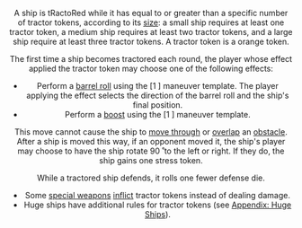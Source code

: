 <Header title="tractor" />

A ship is tRactoRed while it has equal to or greater than a
specific number of tractor tokens, according to its [size](/article/Ship_Size): a small
ship requires at least one tractor token, a medium ship requires
at least two tractor tokens, and a large ship require at least
three tractor tokens. A tractor token is a orange token.

<ImgCenter src="/images/Tractor_Token.webp" alt="Tractor Token" />
<TextCenter text="Tractor Token" />

The first time a ship becomes tractored each round, the player whose effect
applied the tractor token may choose one of the following effects:

- Perform a [barrel roll](/article/Barrel_Roll) using the [1 <Straight/>] maneuver template. The player applying
  the effect selects the direction of the barrel roll and the ship's final position.
- Perform a [boost](/article/Boost) using the [1 <Straight/>] maneuver template.

This move cannot cause the ship to [move through](/article/Move) or [overlap](/article/Overlap) an [obstacle](/article/Obstacle).
After a ship is moved this way, if an opponent moved it, the ship's player may
choose to have the ship rotate 90 ̊ to the left or right. If they do, the ship
gains one stress token.

While a tractored ship defends, it rolls one fewer defense die.

- Some [special weapons](/article/Special_Weapons) [inflict](/article/Inflict) tractor tokens instead of dealing damage.
- Huge ships have additional rules for tractor tokens (see [Appendix: Huge Ships](/article/Huge_Ships)).
